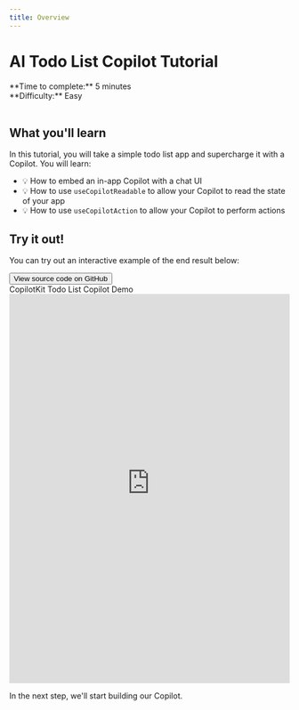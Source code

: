 ```yaml
---
title: Overview
---
```


# AI Todo List Copilot Tutorial

<div>
  <div>**Time to complete:** 5 minutes</div>
  <div>**Difficulty:** Easy</div>
</div>

<br />

<YouTubeVideo videoId="n1lJyaLam7g" defaultPlaybackRate={1.25} />

## What you'll learn

In this tutorial, you will take a simple todo list app and supercharge it with a Copilot. You will learn:

- 💡 How to embed an in-app Copilot with a chat UI
- 💡 How to use `useCopilotReadable` to allow your Copilot to read the state of your app
- 💡 How to use `useCopilotAction` to allow your Copilot to perform actions

## Try it out!

You can try out an interactive example of the end result below:

<Link href="https://github.com/CopilotKit/example-todos-app?ref=docs-tutorial" className="no-underline" target="_blank">
  <button className="bg-neutral-800 text-white px-4 py-2 rounded-lg flex items-center gap-2 mt-2 font-medium">
    <FaGithub className="w-4 h-4" />
    <span>View source code on GitHub</span>
  </button>
</Link>

<div className="flex flex-col shadow-lg rounded-lg my-4">
  <div className="bg-neutral-800 h-11 rounded-t-lg flex items-center px-4">
    <div className="flex-1 text-center text-white font-medium">CopilotKit Todo List Copilot Demo</div>
  </div>
  <iframe
    className="rounded-b-lg"
    src="https://example-todos-app.vercel.app/"
    width="100%"
    height="700"
    referrerPolicy="strict-origin-when-cross-origin"
    title="CopilotKit Todo List Copilot Demo"
    frameBorder="0"
    allowFullScreen
    ></iframe>
</div>

In the next step, we'll start building our Copilot.